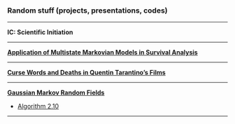 ### Random stuff (projects, presentations, codes)

***

**IC: Scientific Initiation**

***

[**Application of Multistate Markovian Models in Survival Analysis**](http://mynameislaure.github.io/multistate_markovian_models/master.pdf)

***

[**Curse Words and Deaths in Quentin Tarantino's Films**](http://mynameislaure.github.io/tarantino/)

***

[**Gaussian Markov Random Fields**](http://github.com/mynameislaure/GMRF/)

* [Algorithm 2.10](http://mynameislaure.github.io/GMRF/helpmepls.html)

***